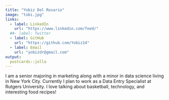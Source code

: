 ```yaml
---
title: "Yobiz Del Rosario"
image: "tobi.jpg"
links:
  - label: LinkedIn
    url: "https://www.linkedin.com/feed/"
  ##- label: Twitter
  - label: GitHub
    url: "https://github.com/Yobiz14"
  - label: Email
    url: "yobizdr@gmail.com"
output:
  postcards::jolla
---
```

 
I am a senior majoring in marketing along with a minor in data science living 
in New York City. Currently I plan to work as a Data Entry Specialist at Rutgers 
University. I love talking about basketball, technology, and interesting food
recipes!
